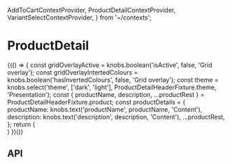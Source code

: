   AddToCartContextProvider,
  ProductDetailContextProvider,
  VariantSelectContextProvider,
} from '~/contexts';

<Meta title="Compositions/ProductDetail" component={ProductDetail} />

# ProductDetail

<Preview>
  <Story name="Base component">
    {(() => {
      const gridOverlayActive = knobs.boolean('isActive', false, 'Grid overlay');
      const gridOverlayIntertedColours = knobs.boolean('hasInvertedColours', false, 'Grid overlay');
      const theme = knobs.select('theme', ['dark', 'light'], ProductDetailHeaderFixture.theme, 'Presentation');
      const { productName, description, ...productRest } = ProductDetailHeaderFixture.product;
      const productDetails = {
        productName: knobs.text('productName', productName, 'Content'),
        description: knobs.text('description', description, 'Content'),
        ...productRest,
      };
      return (
        <div>
          <GridOverlay isActive={gridOverlayActive} hasInvertedColours={gridOverlayIntertedColours} />
          <AddToCartContextProvider onClick={mockAddToCartButtonOnClick}>
            <ProductDetailContextProvider product={productDetails}>
              <VariantSelectContextProvider variants={ProductDetailHeaderFixture.product.variantOptions}>
                <ProductDetail
                  __asideDetails1={{
                    copy: {
                      eyebrow: MediaWithContentFixture.copy.default.eyebrow,
                      heading: MediaWithContentFixture.copy.default.heading,
                    },
                    definitionListItems: MediaWithContentFixture.definitionList.items,
                    image: MediaWithContentFixture.image.default,
                  }}
                  __asideDetails2={{
                    copy: MediaWithContentFixture.kitList.copy,
                    image: MediaWithContentFixture.image.kit,
                    kitListItems: MediaWithContentFixture.kitList.items,
                  }}
                  breadcrumbs={ProductDetailHeaderFixture.breadcrumbs}
                  className={ProductDetailFixture.className}
                  copy={{
                    productHeader: {
                      addToCart: AddToCartButtonFixture.copy,
                      size: ProductDetailBodyFixture.copy.size,
                      upSellProductLabel: ProductDetailBodyFixture.copy.upSellProductLabel,
                    },
                  }}
                  quote={QuoteFixture}
                  relatedProducts={CarouselFixture}
                />
              </VariantSelectContextProvider>
            </ProductDetailContextProvider>
          </AddToCartContextProvider>
        </div>
      )
    })()}
  </Story>
</Preview>

## API

<Props of={ProductDetail} />
